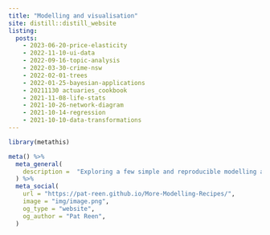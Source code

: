 ```yaml
---
title: "Modelling and visualisation"
site: distill::distill_website
listing: 
  posts:
    - 2023-06-20-price-elasticity
    - 2022-11-10-ui-data
    - 2022-09-16-topic-analysis
    - 2022-03-30-crime-nsw
    - 2022-02-01-trees
    - 2022-01-25-bayesian-applications
    - 20211130 actuaries_cookbook
    - 2021-11-08-life-stats
    - 2021-10-26-network-diagram
    - 2021-10-14-regression 
    - 2021-10-10-data-transformations
---
```


```r
library(metathis)

meta() %>%
  meta_general(
    description =  "Exploring a few simple and reproducible modelling and data visualisation recipes."
  ) %>% 
  meta_social(
    url = "https://pat-reen.github.io/More-Modelling-Recipes/",
    image = "img/image.png",
    og_type = "website",
    og_author = "Pat Reen",
  )
```


